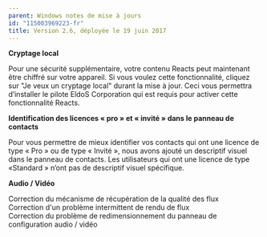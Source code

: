 ```yaml
---
parent: Windows notes de mise à jours
id: "115003969223-fr"
title: Version 2.6, déployée le 19 juin 2017
---
```

  
**Cryptage local**

Pour une sécurité supplémentaire, votre contenu Reacts peut maintenant être chiffré sur votre appareil. Si vous voulez cette fonctionnalité, cliquez sur "Je veux un cryptage local" durant la mise à jour. Ceci vous permettra d’installer le pilote EldoS Corporation qui est requis pour activer cette fonctionnalité Reacts.  
  
**Identification des licences « pro » et « invité » dans le panneau de contacts**

Pour vous permettre de mieux identifier vos contacts qui ont une licence de type « Pro » ou de type « Invité », nous avons ajouté un descriptif visuel dans le panneau de contacts. Les utilisateurs qui ont une licence de type «Standard » n’ont pas de descriptif visuel spécifique.  
  
**Audio / Vidéo**

Correction du mécanisme de récupération de la qualité des flux  
Correction d'un problème intermittent de rendu de flux  
Correction du problème de redimensionnement du panneau de configuration audio / vidéo
